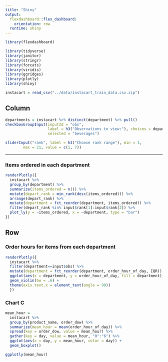```yaml
---
title: "Shiny"
output: 
  flexdashboard::flex_dashboard:
    orientation: row
  runtime: shiny
---
```


```r
library(flexdashboard)
```

```r
library(tidyverse)
library(janitor)
library(stringr)
library(forcats)
library(viridis)
library(ggridges)
library(plotly)
library(shiny)
```

```r
instacart = read_csv("../data/instacart_train_data.csv.zip")

```

Column {.sidebar}
-----------------------------------------------------------------------

```r
departments = instacart %>% distinct(department) %>% pull()
checkboxGroupInput(inputId = "obs",
                   label = h3("Observations to view:"), choices = departments,
                   selected = "beverages")
```


```r

sliderInput("rank", label = h3("Choose rank range"), min = 1, 
        max = 21, value = c(1, 7))
```
-----------------------------------------------------------------------

### Items ordered in each department

```r
renderPlotly({ 
  instacart %>%
  group_by(department) %>%
  summarize(items_ordered = n()) %>%
  mutate(depart_rank = min_rank(desc(items_ordered))) %>%
  arrange(depart_rank) %>%
  mutate(department = fct_reorder(department, items_ordered)) %>%
  filter(depart_rank %in% input$rank[1]:input$rank[2]) %>%
  plot_ly(y = ~items_ordered, x = ~department, type = "bar")
})
```

Row {.tabset .tabset-fade}
-----------------------------------------------------------------------

### Order hours for items from each department

```r
renderPlotly({
  instacart %>%
  filter(department==input$obs) %>%
  mutate(department = fct_reorder(department, order_hour_of_day, IQR)) %>%
  ggplot(aes(x = department, y = order_hour_of_day, fill = department)) + 
  geom_violin(bw = .6) +
  theme(axis.text.x = element_text(angle = 90))
  })


```

### Chart C

```r
mean_hour =
  instacart %>%
  group_by(product_name, order_dow) %>%
  summarize(mean_hour = mean(order_hour_of_day)) %>%
  spread(key = order_dow, value = mean_hour) %>%
  gather(key = day, value = mean_hour, "0":"6") %>%
  ggplot(aes(x = day, y = mean_hour, color = day)) +
  geom_boxplot()

ggplotly(mean_hour)

```

